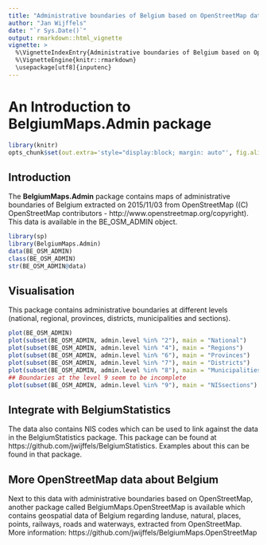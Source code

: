 ```yaml
---
title: "Administrative boundaries of Belgium based on OpenStreetMap data"
author: "Jan Wijffels"
date: "`r Sys.Date()`"
output: rmarkdown::html_vignette
vignette: >
  %\VignetteIndexEntry{Administrative boundaries of Belgium based on OpenStreetMap data}
  %\VignetteEngine{knitr::rmarkdown}
  \usepackage[utf8]{inputenc}
---
```


An Introduction to **BelgiumMaps.Admin** package
=======================================


```r
library(knitr)
opts_chunk$set(out.extra='style="display:block; margin: auto"', fig.align="center")
```

Introduction
------------

The  **BelgiumMaps.Admin** package contains maps of administrative boundaries of Belgium extracted on 2015/11/03 from OpenStreetMap ((C) OpenStreetMap contributors - http://www.openstreetmap.org/copyright). This data is available in the BE_OSM_ADMIN object.

```r
library(sp)
library(BelgiumMaps.Admin)
data(BE_OSM_ADMIN)
class(BE_OSM_ADMIN)
str(BE_OSM_ADMIN@data)
```


Visualisation
----------------------------
This package contains administrative boundaries at different levels (national, regional, provinces, districts, municipalities and sections).

```r
plot(BE_OSM_ADMIN)
plot(subset(BE_OSM_ADMIN, admin.level %in% "2"), main = "National")
plot(subset(BE_OSM_ADMIN, admin.level %in% "4"), main = "Regions")
plot(subset(BE_OSM_ADMIN, admin.level %in% "6"), main = "Provinces")
plot(subset(BE_OSM_ADMIN, admin.level %in% "7"), main = "Districts")
plot(subset(BE_OSM_ADMIN, admin.level %in% "8"), main = "Municipalities")
## Boundaries at the level 9 seem to be incomplete
plot(subset(BE_OSM_ADMIN, admin.level %in% "9"), main = "NISsections")
```


Integrate with BelgiumStatistics
----------------------------
The data also contains NIS codes which can be used to link against the data in the BelgiumStatistics package. This package can be found at https://github.com/jwijffels/BelgiumStatistics. Examples about this can be found in that package.


More OpenStreetMap data about Belgium
----------------------------
Next to this data with administrative boundaries based on OpenStreetMap, another package called BelgiumMaps.OpenStreetMap is available which contains geospatial data of Belgium regarding landuse, natural, places, points, railways, roads and waterways, extracted from OpenStreetMap. More information: https://github.com/jwijffels/BelgiumMaps.OpenStreetMap




